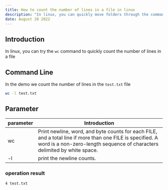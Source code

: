 ```yaml
---
title: How to count the number of lines in a file in linux
description: "In linux, you can quickly move folders through the command line mv, or you can modify the folder name through mv"
date: August 20 2022
---
```

## Introduction
In linux, you can try the `wc` command to quickly count the number of lines in a file
## Command Line
In the demo we count the number of lines in the `test.txt` file
```bash
wc -l test.txt
```
## Parameter
| parameter | Introduction                                                               |
| --------- | -------------------------------------------------------------------------- |
| wc   |Print newline, word, and byte counts for each FILE, and a total line if more than one FILE is specified.  A word is a non-zero-length sequence of characters delimited by white space.|
| -l   |print the newline counts.|
###  operation result
```
4 test.txt
```
